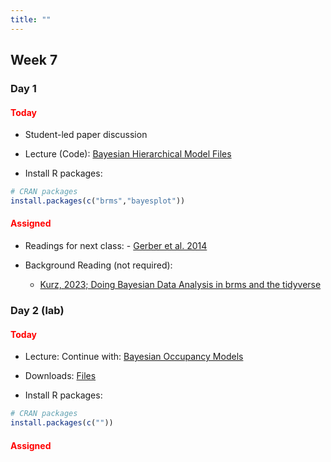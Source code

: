 ```yaml
---
title: ""
---
```


## Week 7

### Day 1

#### [Today]{style="color:red;"}

-   Student-led paper discussion

-   Lecture (Code): <a href="/classfiles/Bayesian.Hierarchical.Model.zip">Bayesian Hierarchical Model Files</a>

-   Install R packages:

```r
# CRAN packages
install.packages(c("brms","bayesplot"))
```

#### [Assigned]{style="color:red;"}
 -   Readings for next class: 
    - <a href="/readings/Gerber et al. 2014.pdf">Gerber et al. 2014</a>

 
- Background Reading (not required): 
  - [Kurz, 2023; Doing Bayesian Data Analysis in brms and the tidyverse](https://bookdown.org/content/3686/) 


### Day 2 (lab)

#### [Today]{style="color:red;"}

-   Lecture: Continue with: <a href="/FW680A4/bayesian.occ.qmd">Bayesian Occupancy Models</a>

-   Downloads: <a href="/classfiles/occlab/week7files.zip">Files</a>

-   Install R packages:

```r
# CRAN packages
install.packages(c(""))
```


#### [Assigned]{style="color:red;"}



<!-- -   Readings for next class:  -->
<!--     - <a href="https://statistics4ecologists-v2.netlify.app/mmi#mmi">Fieberg, Ch. 8</a> -->






